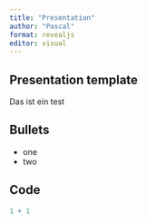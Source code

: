 ```yaml
---
title: "Presentation"
author: "Pascal"
format: revealjs
editor: visual
---
```


## Presentation template

Das ist ein test

## Bullets

-   one
-   two

## Code

```r
1 + 1
```
